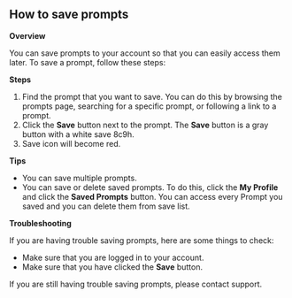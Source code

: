 ## How to save prompts

**Overview**

You can save prompts to your account so that you can easily access them later. To save a prompt, follow these steps:

**Steps**

1. Find the prompt that you want to save. You can do this by browsing the prompts page, searching for a specific prompt, or following a link to a prompt.
2. Click the **Save** button next to the prompt. The **Save** button is a gray button with a white save 8c9h.
3. Save icon will become red.

**Tips**

* You can save multiple prompts.
* You can save or delete saved prompts. To do this, click the **My Profile** and click the **Saved Prompts** button. You can access every Prompt you saved and you can delete them from save list.

**Troubleshooting**

If you are having trouble saving prompts, here are some things to check:

* Make sure that you are logged in to your account.
* Make sure that you have clicked the **Save** button.

If you are still having trouble saving prompts, please contact support.

